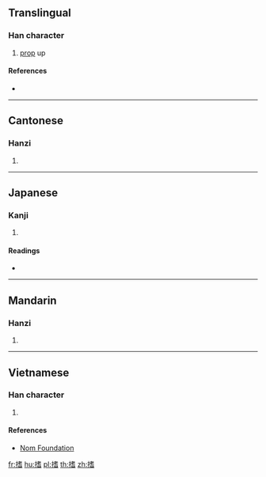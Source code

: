 {{character info/new}}
==Translingual==

===Han character===
{{Han char|rn=64|rad=手|as=10|sn=13|four=54061|canj=QJPA|ids=⿰扌耆}}

# [[prop]] up

====References====
* {{Han ref|kx=0447.020|dkj=12481|dj=0797.130|hdz=31928.110|uh=6418|ud=25624|bh=DDA5|bd=56741}}

----

==Cantonese==

===Hanzi===
{{yue-hanzi|jyut=[[zi1]]|y=ji1}}

# {{defn|lang=yue|sort=手10}}

----

==Japanese==

===Kanji===
{{ja-kanji|grade=|rs=手10}}

# {{defn|lang=ja|sort=手10}}

====Readings====
* {{ja-readings|on=[[し]] (shi)|kun=[[ささえる]] (sasaeru)}}

----

==Mandarin==

===Hanzi===
{{cmn-hanzi|pin=[[zhī]] ([[zhi1]])|wg=chih<sup>1</sup>}}

# {{defn|lang=cmn|sort=手10}}

----

==Vietnamese==

===Han character===
{{vi-hantu|rs=手10|chi}}

# {{defn|lang=vi|sort=手10}}

====References====
* [http://nomfoundation.org/common/nom_details.php?codepoint=6418 Nom Foundation]

[[fr:搘]]
[[hu:搘]]
[[pl:搘]]
[[th:搘]]
[[zh:搘]]